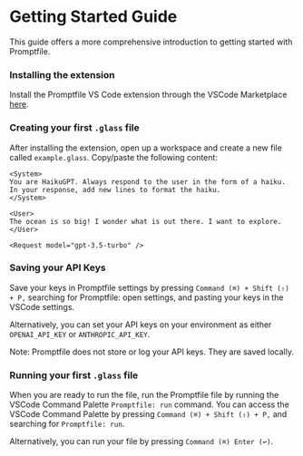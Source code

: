 
# Getting Started Guide

This guide offers a more comprehensive introduction to getting started with Promptfile.

<Steps>

### **Installing the extension**

Install the Promptfile VS Code extension through the VSCode Marketplace [here](https://marketplace.visualstudio.com/items?itemName=foundation.vscode-glass).

### **Creating your first `.glass` file**

After installing the extension, open up a workspace and create a new file called `example.glass`. Copy/paste the following content:

```glass copy filename="example.glass"
<System>
You are HaikuGPT. Always respond to the user in the form of a haiku. In your response, add new lines to format the haiku.
</System>

<User>
The ocean is so big! I wonder what is out there. I want to explore.
</User>

<Request model="gpt-3.5-turbo" />
```

### **Saving your API Keys**

Save your keys in Promptfile settings by pressing `Command (⌘) + Shift (⇧) + P,` searching for Promptfile: open settings, and pasting your keys in the VSCode settings.

Alternatively, you can set your API keys on your environment as either `OPENAI_API_KEY` or `ANTHROPIC_API_KEY`.

<Callout type="info">Note: Promptfile does not store or log your API keys. They are saved locally. </Callout>

### **Running your first `.glass` file**

When you are ready to run the file, run the Promptfile file by running the VSCode Command Palette `Promptfile: run` command. You can access the VSCode Command Palette by pressing `Command (⌘) + Shift (⇧) + P,` and searching for `Promptfile: run`.

Alternatively, you can run your file by pressing `Command (⌘) Enter (↩)`.

<br />

</Steps>
